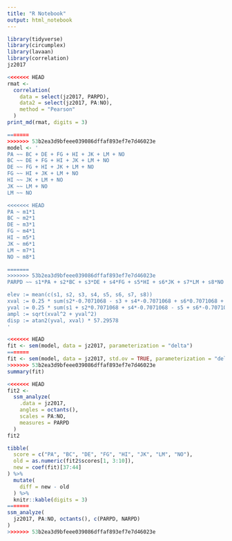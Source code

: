 ```yaml
---
title: "R Notebook"
output: html_notebook
---
```


```r
library(tidyverse)
library(circumplex)
library(lavaan)
library(correlation)
jz2017
```

```r
<<<<<<< HEAD
rmat <- 
  correlation(
    data = select(jz2017, PARPD),
    data2 = select(jz2017, PA:NO),
    method = "Pearson"
  )
print_md(rmat, digits = 3)
```


```r
=======
>>>>>>> 53b2ea3d9bfeee039086dffaf893ef7e7d46023e
model <- '
PA ~~ BC + DE + FG + HI + JK + LM + NO
BC ~~ DE + FG + HI + JK + LM + NO
DE ~~ FG + HI + JK + LM + NO
FG ~~ HI + JK + LM + NO
HI ~~ JK + LM + NO
JK ~~ LM + NO
LM ~~ NO

<<<<<<< HEAD
PA ~ m1*1
BC ~ m2*1
DE ~ m3*1
FG ~ m4*1
HI ~ m5*1
JK ~ m6*1
LM ~ m7*1
NO ~ m8*1

=======
>>>>>>> 53b2ea3d9bfeee039086dffaf893ef7e7d46023e
PARPD ~~ s1*PA + s2*BC + s3*DE + s4*FG + s5*HI + s6*JK + s7*LM + s8*NO

elev := mean(c(s1, s2, s3, s4, s5, s6, s7, s8))
xval := 0.25 * sum(s2*-0.7071068 - s3 + s4*-0.7071068 + s6*0.7071068 + s7 + s8*0.7071068)
yval := 0.25 * sum(s1 + s2*0.7071068 + s4*-0.7071068 - s5 + s6*-0.7071068 + s8*0.7071068)
ampl := sqrt(xval^2 + yval^2)
disp := atan2(yval, xval) * 57.29578
'

<<<<<<< HEAD
fit <- sem(model, data = jz2017, parameterization = "delta")
=======
fit <- sem(model, data = jz2017, std.ov = TRUE, parameterization = "delta")
>>>>>>> 53b2ea3d9bfeee039086dffaf893ef7e7d46023e
summary(fit)
```

```r
<<<<<<< HEAD
fit2 <- 
  ssm_analyze(
    .data = jz2017,
    angles = octants(),
    scales = PA:NO,
    measures = PARPD
  )
fit2
```

```r
tibble(
  score = c("PA", "BC", "DE", "FG", "HI", "JK", "LM", "NO"),
  old = as.numeric(fit2$scores[1, 3:10]),
  new = coef(fit)[37:44]
) %>% 
  mutate(
    diff = new - old
  ) %>% 
  knitr::kable(digits = 3)
=======
ssm_analyze(
  jz2017, PA:NO, octants(), c(PARPD, NARPD)
)
>>>>>>> 53b2ea3d9bfeee039086dffaf893ef7e7d46023e
```

